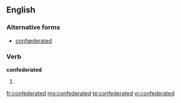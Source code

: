 ==English==

===Alternative forms===
* [[confœderated]] {{qualifier|archaic}}

===Verb===
'''confederated'''

# {{past of|[[confederate]]}}

[[fr:confederated]]
[[mg:confederated]]
[[te:confederated]]
[[vi:confederated]]